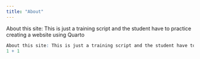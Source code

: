 ```yaml
---
title: "About"
---
```


About this site: This is just a training script and the student have to practice creating a website using Quarto

```r
About this site: This is just a training script and the student have to practice creating a website using Quarto 
1 + 1
```
